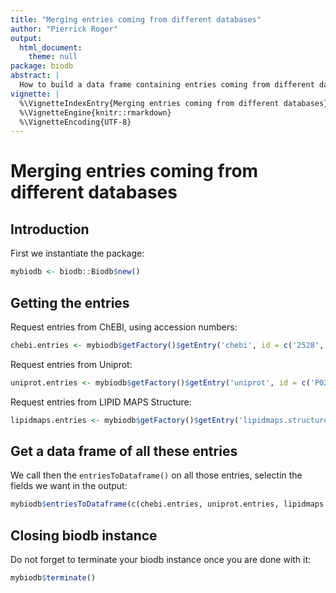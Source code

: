 ```yaml
---
title: "Merging entries coming from different databases"
author: "Pierrick Roger"
output:
  html_document:
    theme: null
package: biodb
abstract: |
  How to build a data frame containing entries coming from different databases.
vignette: |
  %\VignetteIndexEntry{Merging entries coming from different databases}
  %\VignetteEngine{knitr::rmarkdown}
  %\VignetteEncoding{UTF-8}
---
```


# Merging entries coming from different databases

## Introduction

First we instantiate the package:
```r
mybiodb <- biodb::Biodb$new()
```

## Getting the entries

Request entries from ChEBI, using accession numbers:
```r
chebi.entries <- mybiodb$getFactory()$getEntry('chebi', id = c('2528', '17053'))
```

Request entries from Uniprot:
```r
uniprot.entries <- mybiodb$getFactory()$getEntry('uniprot', id = c('P02461', 'P08123', 'Q31611'))
```

Request entries from LIPID MAPS Structure:
```r
lipidmaps.entries <- mybiodb$getFactory()$getEntry('lipidmaps.structure', id = c('LMFA08040013'))
```

## Get a data frame of all these entries

We call then the `entriesToDataframe()` on all those entries, selectin the fields we want in the output:
```r
mybiodb$entriesToDataframe(c(chebi.entries, uniprot.entries, lipidmaps.entries), fields = c('accession', 'molecular.mass', 'monoisotopic.mass', 'inchikey', 'name'))
```

## Closing biodb instance

Do not forget to terminate your biodb instance once you are done with it:
```r
mybiodb$terminate()
```
